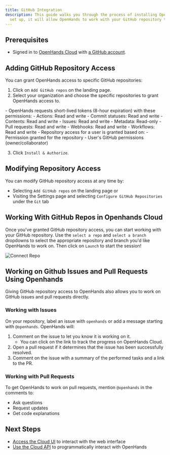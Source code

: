 ```yaml
---
title: GitHub Integration
description: This guide walks you through the process of installing OpenHands Cloud for your GitHub repositories. Once
  set up, it will allow OpenHands to work with your GitHub repository through the Cloud UI or straight from GitHub!
---
```


## Prerequisites

- Signed in to [OpenHands Cloud](https://app.all-hands.dev) with [a GitHub account](/usage/cloud/openhands-cloud).

## Adding GitHub Repository Access

You can grant OpenHands access to specific GitHub repositories:

1. Click on `Add GitHub repos` on the landing page.
2. Select your organization and choose the specific repositories to grant OpenHands access to.
<Accordion title="OpenHands permissions">
  - OpenHands requests short-lived tokens (8-hour expiration) with these permissions:
     - Actions: Read and write
     - Commit statuses: Read and write
     - Contents: Read and write
     - Issues: Read and write
     - Metadata: Read-only
     - Pull requests: Read and write
     - Webhooks: Read and write
     - Workflows: Read and write
   - Repository access for a user is granted based on:
     - Permission granted for the repository
     - User's GitHub permissions (owner/collaborator)
</Accordion>

3. Click `Install & Authorize`.

## Modifying Repository Access

You can modify GitHub repository access at any time by:
- Selecting `Add GitHub repos` on the landing page or
- Visiting the Settings page and selecting `Configure GitHub Repositories` under the `Git` tab

## Working With GitHub Repos in Openhands Cloud

Once you've granted GitHub repository access, you can start working with your GitHub repository. Use the `select a repo`
and `select a branch` dropdowns to select the appropriate repository and branch you'd like OpenHands to work on. Then
click on `Launch` to start the session!

![Connect Repo](/static/img/connect-repo.png)

## Working on Github Issues and Pull Requests Using Openhands

Giving GitHub repository access to OpenHands also allows you to work on GitHub issues and pull requests directly.

### Working with Issues

On your repository, label an issue with `openhands` or add a message starting with
`@openhands`. OpenHands will:
1. Comment on the issue to let you know it is working on it.
   - You can click on the link to track the progress on OpenHands Cloud.
2. Open a pull request if it determines that the issue has been successfully resolved.
3. Comment on the issue with a summary of the performed tasks and a link to the PR.

### Working with Pull Requests

To get OpenHands to work on pull requests, mention `@openhands` in the comments to:
- Ask questions
- Request updates
- Get code explanations

## Next Steps

- [Access the Cloud UI](./cloud-ui) to interact with the web interface
- [Use the Cloud API](./cloud-api) to programmatically interact with OpenHands
